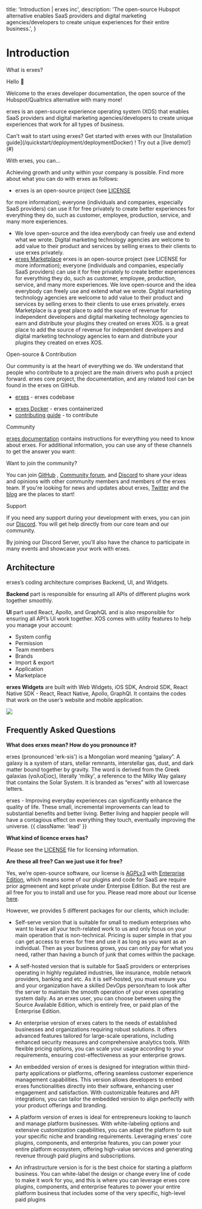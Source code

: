 
  title: 'Introduction | erxes inc',
  description:
    'The open-source Hubspot alternative enables SaaS providers and digital marketing agencies/developers to create unique experiences for their entire business.',
}


<HeroPattern />



# **Introduction**

What is erxes?

Hello 👋

Welcome to the erxes developer documentation, the open source of the Hubspot/Qualtrics alternative with many more!

erxes is an open-source experience operating system (XOS) that enables SaaS providers and digital marketing agencies/developers to create unique experiences that work for all types of business.

<Note>
  Can't wait to start using erxes? Get started with erxes with our [Installation guide](/quickstart/deployment/deploymentDocker) ! Try out a [live demo!](#)
</Note>


With erxes, you can... 

Achieving growth and unity within your company is possible. Find more about what you can do with erxes as follows:

- erxes is an open-source project (see [LICENSE](https://github.com/erxes/erxes/blob/master/LICENSE.md ) 
<script src='https://cdn.jsdelivr.net/gh/eddymens/markdown-external-link-script@v2.0.0/main.min.js'></script> for more information); everyone (individuals and companies, especially SaaS providers) can use it for free privately to create better experiences for everything they do, such as customer, employee, production, service, and many more experiences.
- We love open-source and the idea everybody can freely use and extend what we wrote. Digital marketing technology agencies are welcome to add value to their product and services by selling erxes to their clients to use erxes privately.
- [erxes Marketplace](https://erxes.io/marketplace) <script src='https://cdn.jsdelivr.net/gh/eddymens/markdown-external-link-script@v2.0.0/main.min.js'></script> erxes is an open-source project (see LICENSE for more information); everyone (individuals and companies, especially SaaS providers) can use it for free privately to create better experiences for everything they do, such as customer, employee, production, service, and many more experiences.
We love open-source and the idea everybody can freely use and extend what we wrote. Digital marketing technology agencies are welcome to add value to their product and services by selling erxes to their clients to use erxes privately.
erxes Marketplace is a great place to add the source of revenue for independent developers and digital marketing technology agencies to earn and distribute your plugins they created on erxes XOS. is a great place to add the source of revenue for independent developers and digital marketing technology agencies to earn and distribute your plugins they created on erxes XOS.

Open-source & Contribution

Our community is at the heart of everything we do. We understand that people who contribute to a project are the main drivers who push a project forward. erxes core project, the documentation, and any related tool can be found in the erxes on GitHub.

- [erxes](https://github.com/erxes/erxes) - erxes codebase
<script src='https://cdn.jsdelivr.net/gh/eddymens/markdown-external-link-script@v2.0.0/main.min.js'></script>
- [erxes Docker](/quickstart/groups/ubuntu) - erxes containerized
- [contributing guide](/pagination) - to contribute

Community


[erxes documentation](/intro) contains instructions for everything you need to know about erxes. For additional information, you can use any of these channels to get the answer you want:

<Note>
  Want to join the community?

You can join [GitHub](https://github.com/erxes/erxes) <script src='https://cdn.jsdelivr.net/gh/eddymens/markdown-external-link-script@v2.0.0/main.min.js'></script>, [Community forum](https://github.com/erxes/erxes/discussions)<script src='https://cdn.jsdelivr.net/gh/eddymens/markdown-external-link-script@v2.0.0/main.min.js'></script>, and [Discord](https://discord.com/invite/aaGzy3gQK5)<script src='https://cdn.jsdelivr.net/gh/eddymens/markdown-external-link-script@v2.0.0/main.min.js'></script> to share your ideas and opinions with other community members and members of the erxes team. If you're looking for news and updates about erxes, [Twitter](https://twitter.com/erxesHQ)<script src='https://cdn.jsdelivr.net/gh/eddymens/markdown-external-link-script@v2.0.0/main.min.js'></script> and the [blog](https://erxes.io/blog)<script src='https://cdn.jsdelivr.net/gh/eddymens/markdown-external-link-script@v2.0.0/main.min.js'></script> are the places to start!
</Note>

Support


If you need any support during your development with erxes, you can join our [Discord](https://discord.com/invite/aaGzy3gQK5)<script src='https://cdn.jsdelivr.net/gh/eddymens/markdown-external-link-script@v2.0.0/main.min.js'></script>. You will get help directly from our core team and our community.

By joining our Discord Server, you’ll also have the chance to participate in many events and showcase your work with erxes.



## Architecture

erxes’s coding architecture comprises Backend, UI, and Widgets.

**Backend** part is responsible for ensuring all APIs of different plugins work together smoothly.

**UI** part used React, Apollo, and GraphQL and is also responsible for ensuring all API’s UI work together. XOS comes with utility features to help you manage your account:

- System config
- Permission
- Team members
- Brands
- Import & export
- Application
- Marketplace

**erxes Widgets** are built with Web Widgets, iOS SDK, Android SDK, React Native SDK - React, React Native, Apollo, GraphQl. It contains the codes that work on the user’s website and mobile application.
 


<Db />

![](https://imagedelivery.net/5m26Aj-CutMXPPNacMs_yQ/5f9e74fe-e5d1-4cec-35a8-30db23622700/public)



## Frequently Asked Questions

 **What does erxes mean? How do you pronounce it?**

erxes (pronounced 'erk-sis') is a Mongolian word meaning “galaxy”. A galaxy is a system of stars, stellar remnants, interstellar gas, dust, and dark matter bound together by gravity. The word is derived from the Greek galaxias (γαλαξίας), literally 'milky', a reference to the Milky Way galaxy that contains the Solar System. It is branded as “erxes” with all lowercase letters.

erxes - Improving everyday experiences can significantly enhance the quality of life. These small, incremental improvements can lead to substantial benefits and better living. Better living and happier people will have a contagious effect on everything they touch, eventually improving the universe.  {{ className: 'lead' }}

**What kind of licence erxes has?**

Please see the [LICENSE](https://github.com/erxes/erxes/blob/master/LICENSE.md)<script src='https://cdn.jsdelivr.net/gh/eddymens/markdown-external-link-script@v2.0.0/main.min.js'></script> file for licensing information.

**Are these all free? Can we just use it for free?**

Yes, we’re open-source software, our license is [AGPLv3](https://github.com/erxes/erxes/blob/master/LICENSE.md)<script src='https://cdn.jsdelivr.net/gh/eddymens/markdown-external-link-script@v2.0.0/main.min.js'></script> with [Enterprise Edition](https://github.com/erxes/erxes/tree/master/ee)<script src='https://cdn.jsdelivr.net/gh/eddymens/markdown-external-link-script@v2.0.0/main.min.js'></script>, which means some of our plugins and code for SaaS are require prior agmeenent and kept private under Enterpise Edition. But the rest are all free for you to install and use for you. Please read more about our license [here](https://erxes.io/blog/posts/changing-the-license-to-agplv3-with-the-enterprise-edition)<script src='https://cdn.jsdelivr.net/gh/eddymens/markdown-external-link-script@v2.0.0/main.min.js'></script>.

However, we provides 5 different packages for our clients, which include:

- Self-serve version that is suitable for small to medium enterprises who want to leave all your tech-related work to us and only focus on your main operation that is non-technical. Pricing is super simple in that you can get access to erxes for free and use it as long as you want as an individual. Then as your business grows, you can only pay for what you need, rather than having a bunch of junk that comes within the package.

- A self-hosted version that is suitable for SaaS providers or enterprises operating in highly regulated industries, like insurance, mobile network providers, banking and etc. As it is self-hosted, you must ensure you and your organization have a skilled DevOps person/team to look after the server to maintain the smooth operation of your erxes operating system daily. As an erxes user, you can choose between using the Source Available Edition, which is entirely free, or paid plan of the Enterprise Edition.

- An enterprise version of erxes caters to the needs of established businesses and organizations requiring robust solutions. It offers advanced features tailored for large-scale operations, including enhanced security measures and comprehensive analytics tools. With flexible pricing options, you can scale your usage according to your requirements, ensuring cost-effectiveness as your enterprise grows.

- An embedded version of erxes is designed for integration within third-party applications or platforms, offering seamless customer experience management capabilities. This version allows developers to embed erxes functionalities directly into their software, enhancing user engagement and satisfaction. With customizable features and API integrations, you can tailor the embedded version to align perfectly with your product offerings and branding.

- A platform version of erxes is ideal for entrepreneurs looking to launch and manage platform businesses. With white-labeling options and extensive customization capabilities, you can adapt the platform to suit your specific niche and branding requirements. Leveraging erxes' core plugins, components, and enterprise features, you can power your entire platform ecosystem, offering high-value services and generating revenue through paid plugins and subscriptions.

- An infrastructure version is for is the best choice for starting a platform business. You can white-label the design or change every line of code to make it work for you, and this is where you can leverage erxes core plugins, components, and enterprise features to power your entire platform business that includes some of the very specific, high-level paid plugins
